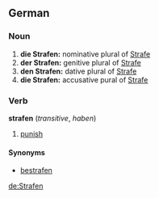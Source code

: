 ==German==
===Noun===

# '''die Strafen:''' nominative plural of [[Strafe]]
# '''der Strafen:''' genitive plural of [[Strafe]]
# '''den Strafen:''' dative plural of [[Strafe]]
# '''die Strafen:''' accusative pural of [[Strafe]]

===Verb===
'''strafen''' (''transitive'', ''haben'')

# [[punish]]

====Synonyms====
* [[bestrafen]]

[[de:Strafen]]